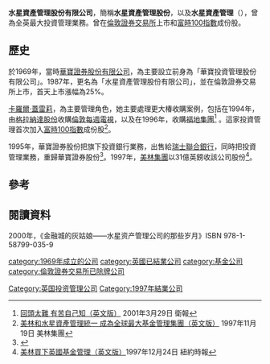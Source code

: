 {{Link style|time=2015-12-11T07:40:50+00:00}}

{{Infobox Defunct Company 
| company_name  = 水星資產管理股份有限公司
| company_logo  = <!--[[File:Mercuryassetmanagement.png|File:Mercuryassetmanagement.png]]-->
| slogan        = 
| fate          = 被收購
| successor     = [[美林证券|美林证券]]
| foundation    = 1969年
| defunct       = 1997年
| location      = [[英国|英国]][[伦敦|伦敦]]
| industry      = [[投资|投資管理]]
| key_people    = 赫夫·史雲遜 ([[主席|董事长]])<br>[[:en:Carol_Galley|卡羅爾·蓋雷莉]] (副董事长)<br>Stephen Zimmerman (副董事长)
| products      = 
| num_employees = 1,300
| parent        = 
| subsid        =
}}

'''水星資產管理股份有限公司'''，簡稱'''水星資產管理股份'''，以及'''水星資產管理'''（'''{{lang-en|Mercury Asset Management plc}}'''），曾為全英最大投資管理業務。曾在[[倫敦證券交易所|倫敦證券交易所]]上市和[[富時100指數|富時100指數]]成份股。

==歷史==
於1969年，當時[[:en:S._G._Warburg_&_Co.|華寶證券股份有限公司]]，為主要設立前身為「華寶投資管理股份有限公司」。1987年，更名為「水星資產管理股份有限公司」，並在倫敦證券交易所上市，首天上市漲幅為25%。

[[:en:Carol_Galley|卡羅爾·蓋雷莉]]，為主要管理角色，她主要處理更大椿收購案例，包括在1994年，由[[格拉納達股份|格拉納達股份]]收購[[:en:London_Weekend_Television|倫敦每週電視]]，以及在1996年，收購[[:en:Forte_Group|福地集團]]<ref>[http://www.guardian.co.uk/media/2001/mar/29/business.uknews 回頭太難 有苦自己知（英文版）] 2001年3月29日 衛報</ref> 。這家投資管理首次加入[[富時100指數|富時100指數]]成份股<ref>[http://www.ml.com/index.asp?id=7695_8134_8296_14044_14074_6369 美林和水星資產管理統一 成為全球最大基金管理集團（英文版）] {{webarchive|url=https://web.archive.org/web/20081203143931/http://www.ml.com/index.asp?id=7695_8134_8296_14044_14074_6369 |date=2008-12-03 }}1997年11月19日 美林集團</ref>。

1995年，華寶證券股份把旗下投資銀行業務，出售給[[瑞士聯合銀行|瑞士聯合銀行]]，同時把投資管理業務，重歸華寶證券股份<ref>{{Cite web |url=http://www.practicallaw.com/8-100-3131 |title=華寶證券改組（英文版） |accessdate=2013-05-17 |archive-date=2012-02-14 |archive-url=https://web.archive.org/web/20120214225020/http://www.practicallaw.com/8-100-3131 |dead-url=no }}</ref>。1997年，[[美林集團|美林集團]]以31億英鎊收該公司股份<ref>[http://query.nytimes.com/gst/fullpage.html?res=9E00E3DD133EF937A15751C1A961958260 美林買下英國基金管理（英文版）]1997年12月24日 紐約時報</ref>。

==參考==
{{reflist}}

==閱讀資料==
2000年，《金融城的灰姑娘——水星资产管理公司的那些岁月》ISBN 978-1-58799-035-9

[[Category:英国投资管理公司|Category:英国投资管理公司]]
[[category:1969年成立的公司|category:1969年成立的公司]]
[[Category:1997年結業公司|Category:1997年結業公司]]
[[category:英國已結業公司|category:英國已結業公司]]
[[category:基金公司|category:基金公司]]
[[category:倫敦證券交易所已除牌公司|category:倫敦證券交易所已除牌公司]]